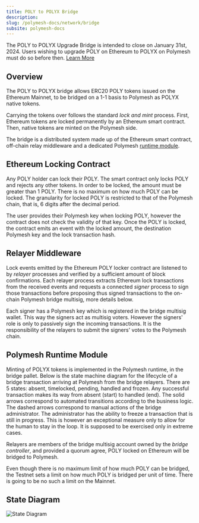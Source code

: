 ```yaml
---
title: POLY to POLYX Bridge
description:
slug: /polymesh-docs/network/bridge
subsite: polymesh-docs
---
```


<HighlightBox type="warn">

The POLY to POLYX Upgrade Bridge is intended to close on January 31st, 2024. Users wishing to upgrade POLY on Ethereum to POLYX on Polymesh must do so before then. [Learn More](https://polymesh.network/blog/the-poly-polyx-upgrade-bridge-is-closing)

</HighlightBox>

## Overview

The POLY to POLYX bridge allows ERC20 POLY tokens issued on the Ethereum Mainnet, to be bridged on a 1-1 basis to Polymesh as POLYX native tokens.

Carrying the tokens over follows the standard *lock and mint* process. First, Ethereum tokens are locked permanently by an Ethereum smart contract. Then, native tokens are minted on the Polymesh side.

The bridge is a distributed system made up of the Ethereum smart contract, off-chain relay middleware and a dedicated Polymesh [runtime module](https://docs.polymesh.live/pallet_bridge/index.html).

## Ethereum Locking Contract

Any POLY holder can lock their POLY. The smart contract only locks POLY and rejects any other tokens. In order to be locked, the amount must be greater than 1 POLY. There is no maximum on how much POLY can be locked. The granularity for locked POLY is restricted to that of the Polymesh chain, that is, 6 digits after the decimal period.

The user provides their Polymesh key when locking POLY, however the contract does not check the validity of that key. Once the POLY is locked, the contract emits an event with the locked amount, the destination Polymesh key and the lock transaction hash.

## Relayer Middleware

Lock events emitted by the Ethereum POLY locker contract are listened to by *relayer* processes and verified by a sufficient amount of block confirmations. Each relayer process extracts Ethereum lock transactions from the received events and requests a connected *signer* process to sign those transactions before proposing thus signed transactions to the on-chain Polymesh bridge multisig, more details below.

Each signer has a Polymesh key which is registered in the bridge multisig wallet. This way the signers act as multisig voters. However the signers' role is only to passively sign the incoming transactions. It is the responsibility of the relayers to submit the signers' votes to the Polymesh chain.

## Polymesh Runtime Module

Minting of POLYX tokens is implemented in the Polymesh runtime, in the bridge pallet. Below is the state machine diagram for the lifecycle of a bridge transaction arriving at Polymesh from the bridge relayers. There are 5 states: absent, timelocked, pending, handled and frozen. Any successful transaction makes its way from absent (start) to handled (end). The solid arrows correspond to automated transitions according to the business logic. The dashed arrows correspond to manual actions of the bridge administrator. The administrator has the ability to freeze a transaction that is still in progress. This is however an exceptional measure only to allow for the human to stay in the loop. It is supposed to be exercised only in extreme cases.

Relayers are members of the bridge multisig account owned by the *bridge controller*, and provided a quorum agree, POLY locked on Ethereum will be bridged to Polymesh.

Even though there is no maximum limit of how much POLY can be bridged, the Testnet sets a limit on how much POLY is bridged per unit of time. There is going to be no such a limit on the Mainnet.

## State Diagram

![State Diagram](../images/Bridge.png)